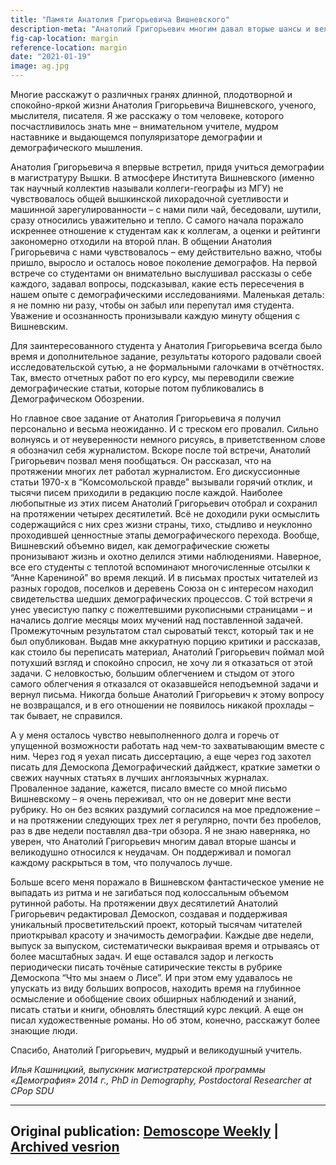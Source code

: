 ```yaml
---
title: "Памяти Анатолия Григорьевича Вишневского"
description-meta: "Анатолий Григорьевич многим давал вторые шансы и великодушно относился к неудачам. Он поддерживал и помогал каждому раскрыться в том, что получалось лучше."
fig-cap-location: margin
reference-location: margin
date: "2021-01-19"
image: ag.jpg
---
```


Многие расскажут о различных гранях длинной, плодотворной и спокойно-яркой жизни Анатолия Григорьевича Вишневского, ученого, мыслителя, писателя. Я же расскажу о том человеке, которого посчастливилось знать мне – внимательном учителе, мудром наставнике и выдающемся популяризаторе демографии и демографического мышления.

Анатолия Григорьевича я впервые встретил, придя учиться демографии в магистратуру Вышки. В атмосфере Института Вишневского (именно так научный коллектив называли коллеги-географы из МГУ) не чувствовалось общей вышкинской лихорадочной суетливости и машинной зарегулированности – с нами пили чай, беседовали, шутили, сразу относились уважительно и тепло. С самого начала поражало искреннее отношение к студентам как к коллегам, а оценки и рейтинги закономерно отходили на второй план. В общении Анатолия Григорьевича с нами чувствовалось – ему действительно важно, чтобы пришло, выросло и осталось новое поколение демографов. На первой встрече со студентами он внимательно выслушивал рассказы о себе каждого, задавал вопросы, подсказывал, какие есть пересечения в нашем опыте с демографическими исследованиями. Маленькая деталь: я не помню ни разу, чтобы он забыл или перепутал имя студента. Уважение и осознанность пронизывали каждую минуту общения с Вишневским.

Для заинтересованного студента у Анатолия Григорьевича всегда было время и дополнительное задание, результаты которого радовали своей исследовательской сутью, а не формальными галочками в отчётностях. Так, вместо отчетных работ по его курсу, мы переводили свежие демографические статьи, которые потом публиковались в Демографическом Обозрении.

Но главное свое задание от Анатолия Григорьевича я получил персонально и весьма неожиданно. И с треском его провалил. Сильно волнуясь и от неуверенности немного рисуясь, в приветственном слове я обозначил себя журналистом. Вскоре после той встречи, Анатолий Григорьевич позвал меня пообщаться. Он рассказал, что на протяжении многих лет работал журналистом. Его дискуссионные статьи 1970-х в "Комсомольской правде" вызывали горячий отклик, и тысячи писем приходили в редакцию после каждой. Наиболее любопытные из этих писем Анатолий Григорьевич отобрал и сохранил на протяжении четырех десятилетий. Всё не доходили руки осмыслить содержащийся с них срез жизни страны, тихо, стыдливо и неуклонно проходившей ценностные этапы демографического перехода. Вообще, Вишневский объемно видел, как демографические сюжеты пронизывают жизнь и охотно делился этими наблюдениями. Наверное, все его студенты с теплотой вспоминают многочисленные отсылки к "Анне Карениной" во время лекций. И в письмах простых читателей из разных городов, поселков и деревень Союза он с интересом находил свидетельства шедших демографических процессов. С той встречи я унес увесистую папку с пожелтевшими рукописными страницами – и начались долгие месяцы моих мучений над поставленной задачей. Промежуточным результатом стал сыроватый текст, который так и не был опубликован. Выдав мне аккуратную порцию критики и рассказав, как стоило бы переписать материал, Анатолий Григорьевич поймал мой потухший взгляд и спокойно спросил, не хочу ли я отказаться от этой задачи. С неловкостью, большим облегчением и стыдом от этого самого облегчения я отказался от оказавшейся неподъемной задачи и вернул письма. Никогда больше Анатолий Григорьевич к этому вопросу не возвращался, и в его отношении не появилось никакой прохлады – так бывает, не справился.

А у меня осталось чувство невыполненного долга и горечь от упущенной возможности работать над чем-то захватывающим вместе с ним. Через год я уехал писать диссертацию, а еще через год захотел писать для Демоскопа Демографический дайджест, краткие заметки о свежих научных статьях в лучших англоязычных журналах. Проваленное задание, кажется, писало вместе со мной письмо Вишневскому – я очень переживал, что он не доверит мне вести рубрику. Но он без всяких раздумий согласился на мое предложение – и на протяжении следующих трех лет я регулярно, почти без пробелов, раз в две недели поставлял два-три обзора. Я не знаю наверняка, но уверен, что Анатолий Григорьевич многим давал вторые шансы и великодушно относился к неудачам. Он поддерживал и помогал каждому раскрыться в том, что получалось лучше.

Больше всего меня поражало в Вишневском фантастическое умение не выпадать из ритма и не загибаться под колоссальным объемом рутинной работы. На протяжении двух десятилетий Анатолий Григорьевич редактировал Демоскоп, создавая и поддерживая уникальный просветительский проект, который тысячам читателей приоткрывал красоту и значимость демографии. Каждые две недели, выпуск за выпуском, систематически выкраивая время и отрываясь от более масштабных задач. И еще оставался задор и легкость периодически писать точёные сатирические тексты в рубрике Демоскопа "Что мы знаем о Лисе". И при этом ему удавалось не упускать из виду больших вопросов, находить время на глубинное осмысление и обобщение своих обширных наблюдений и знаний, писать статьи и книги, обновлять блестящий курс лекций. А еще он писал художественные романы. Но об этом, конечно, расскажут более знающие люди.

Спасибо, Анатолий Григорьевич, мудрый и великодушный учитель.

*Илья Кашницкий, выпускник магистратерской программы «Демография» 2014 г., PhD in Demography, Postdoctoral Researcher at CPop SDU*


[dw]: https://www.demoscope.ru/weekly/2021/0885/memory04.php
[ar]: https://archive.md/cDbbB


***

::: {.callout-note}
# Original publication: [Demoscope Weekly][dw] | [Archived vesrion][ar]
:::

